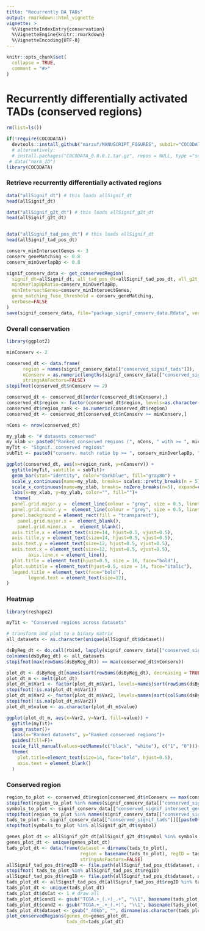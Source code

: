 ```yaml
---
title: "Recurrently DA TADs"
output: rmarkdown::html_vignette
vignette: >
  %\VignetteIndexEntry{conservation}
  %\VignetteEngine{knitr::rmarkdown}
  %\VignetteEncoding{UTF-8}
---
```


```r
knitr::opts_chunk$set(
  collapse = TRUE,
  comment = "#>"
)
```

# Recurrently differentially activated TADs (conserved regions)

```r
rm(list=ls())

if(!require(COCODATA))
  devtools::install_github("marzuf/MANUSCRIPT_FIGURES", subdir="COCODATA")
  # alternatively: 
  # install.packages("COCODATA_0.0.0.1.tar.gz", repos = NULL, type ="source")
 # data("norm_ID")
library(COCODATA)
```


### Retrieve recurrently differentially activated regions

``` r
data("allSignif_dt") # this loads allSignif_dt
head(allSignif_dt)

data("allSignif_g2t_dt") # this loads allSignif_g2t_dt
head(allSignif_g2t_dt)


data("allSignif_tad_pos_dt") # this loads allSignif_dt
head(allSignif_tad_pos_dt)

conserv_minIntersectGenes <- 3
conserv_geneMatching <- 0.8
conserv_minOverlapBp <- 0.8

signif_conserv_data <- get_conservedRegion(
  signif_dt=allSignif_dt, all_tad_pos_dt=allSignif_tad_pos_dt, all_g2t_dt=allSignif_g2t_dt, 
  minOverlapBpRatio=conserv_minOverlapBp,
  minIntersectGenes=conserv_minIntersectGenes,
  gene_matching_fuse_threshold = conserv_geneMatching,
  verbose=FALSE
)
save(signif_conserv_data, file="package_signif_conserv_data.Rdata", version=2)
```

### Overall conservation

``` r
library(ggplot2)

minConserv <- 2

conserved_dt <- data.frame(
      region = names(signif_conserv_data[["conserved_signif_tads"]]),
      nConserv = as.numeric(lengths(signif_conserv_data[["conserved_signif_tads"]])),
      stringsAsFactors=FALSE)
stopifnot(conserved_dt$nConserv >= 2)

conserved_dt <- conserved_dt[order(conserved_dt$nConserv),]
conserved_dt$region <- factor(conserved_dt$region, levels=as.character(conserved_dt$region))
conserved_dt$region_rank <- as.numeric(conserved_dt$region)
conserved_dt <- conserved_dt[conserved_dt$nConserv >= minConserv,]

nCons <- nrow(conserved_dt)

my_ylab <- "# datasets conserved"
my_xlab <- paste0("Ranked conserved regions (", nCons, " with >= ", minConserv, " DS cons.)")
myTit <- "Signif. conserved regions"
subTit <- paste0("conserv. match ratio bp >= ", conserv_minOverlapBp, " and intersect genes >= ", conserv_minIntersectGenes)

ggplot(conserved_dt, aes(x=region_rank, y=nConserv)) +
  ggtitle(myTit, subtitle = subTit)+
  geom_bar(stat="identity", color="darkblue", fill="gray80") +
  scale_y_continuous(name=my_ylab, breaks= scales::pretty_breaks(n = 5))+
  scale_x_continuous(name=my_xlab, breaks= noZero_breaks(n=5), expand=c(0,0))+
  labs(x=my_xlab, y=my_ylab, color="", fill="")+
   theme(
  panel.grid.major.y =  element_line(colour = "grey", size = 0.5, linetype=1),
  panel.grid.minor.y =  element_line(colour = "grey", size = 0.5, linetype=1),
  panel.background = element_rect(fill = "transparent"),
    panel.grid.major.x =  element_blank(),
    panel.grid.minor.x  =  element_blank(),
  axis.title.x = element_text(size=14, hjust=0.5, vjust=0.5),
  axis.title.y = element_text(size=14, hjust=0.5, vjust=0.5),
  axis.text.y = element_text(size=12, hjust=0.5, vjust=0.5),
  axis.text.x = element_text(size=12, hjust=0.5, vjust=0.5),
	    axis.line.x = element_line(),
  plot.title = element_text(hjust=0.5, size = 16, face="bold"),
  plot.subtitle = element_text(hjust=0.5, size = 14, face="italic"),
  legend.title = element_text(face="bold"),
	    legend.text = element_text(size=12),
)
```


### Heatmap

``` r
library(reshape2)

myTit <- "Conserved regions across datasets"

# transform and plot to a binary matrix
all_datasets <- as.character(unique(allSignif_dt$dataset))

dsByReg_dt <- do.call(rbind, lapply(signif_conserv_data[["conserved_signif_tads"]], function(x) as.numeric(all_datasets %in% unique(dirname(x)))))
colnames(dsByReg_dt) <- all_datasets
stopifnot(max(rowSums(dsByReg_dt)) == max(conserved_dt$nConserv))

plot_dt <- dsByReg_dt[names(sort(rowSums(dsByReg_dt), decreasing = TRUE)),names(sort(colSums(dsByReg_dt), decreasing = TRUE))]
plot_dt_m <- melt(plot_dt)
plot_dt_m$Var1 <- factor(plot_dt_m$Var1, levels=names(sort(rowSums(dsByReg_dt), decreasing = TRUE)))
stopifnot(!is.na(plot_dt_m$Var1))
plot_dt_m$Var2 <- factor(plot_dt_m$Var2, levels=names(sort(colSums(dsByReg_dt), decreasing = TRUE)))
stopifnot(!is.na(plot_dt_m$Var2))
plot_dt_m$value <- as.character(plot_dt_m$value)

ggplot(plot_dt_m, aes(x=Var2, y=Var1, fill=value)) + 
  ggtitle(myTit)+
  geom_raster()+
  labs(x="Ranked datasets", y="Ranked conserved regions")+
  guides(fill=F)+
  scale_fill_manual(values=setNames(c("black", "white"), c("1", "0")))+
  theme(
    plot.title=element_text(size=14, face="bold", hjust=0.5),
    axis.text = element_blank()
  )
```


### Conserved region

``` r
region_to_plot <- conserved_dt$region[conserved_dt$nConserv == max(conserved_dt$nConserv)][1]
stopifnot(region_to_plot %in% names(signif_conserv_data[["conserved_signif_intersect_genes"]]))
symbols_to_plot <- signif_conserv_data[["conserved_signif_intersect_genes"]][[paste0(region_to_plot)]]
stopifnot(region_to_plot %in% names(signif_conserv_data[["conserved_signif_tads"]]))
tads_to_plot <- signif_conserv_data[["conserved_signif_tads"]][[paste0(region_to_plot)]]
stopifnot(symbols_to_plot %in% allSignif_g2t_dt$symbol)

genes_plot_dt <- allSignif_g2t_dt[allSignif_g2t_dt$symbol %in% symbols_to_plot,c("symbol", "start", "end", "chromo")]
genes_plot_dt <- unique(genes_plot_dt)
tads_plot_dt <- data.frame(dataset = dirname(tads_to_plot),
                           region = basename(tads_to_plot), regID = tads_to_plot,
                           stringsAsFactors=FALSE)
allSignif_tad_pos_dt$regID <- file.path(allSignif_tad_pos_dt$dataset, allSignif_tad_pos_dt$region)
stopifnot( tads_to_plot %in% allSignif_tad_pos_dt$regID)
allSignif_tad_pos_dt$regID <- file.path(allSignif_tad_pos_dt$dataset, allSignif_tad_pos_dt$region)
tads_plot_dt <- allSignif_tad_pos_dt[allSignif_tad_pos_dt$regID %in% tads_to_plot,]
tads_plot_dt <- unique(tads_plot_dt)
tads_plot_dt$dsCat <- 1 # draw all 
tads_plot_dt$cond1 <- gsub("TCGA.+_(.+)_.+", "\\1", basename(tads_plot_dt$dataset))
tads_plot_dt$cond2 <- gsub("TCGA.+_.+_(.+)", "\\1", basename(tads_plot_dt$dataset))
tads_plot_dt$dataset <- gsub("_40kb", "", dirname(as.character(tads_plot_dt$dataset)))
plot_conservedRegions(genes_dt=genes_plot_dt, 
                      tads_dt=tads_plot_dt)
```
